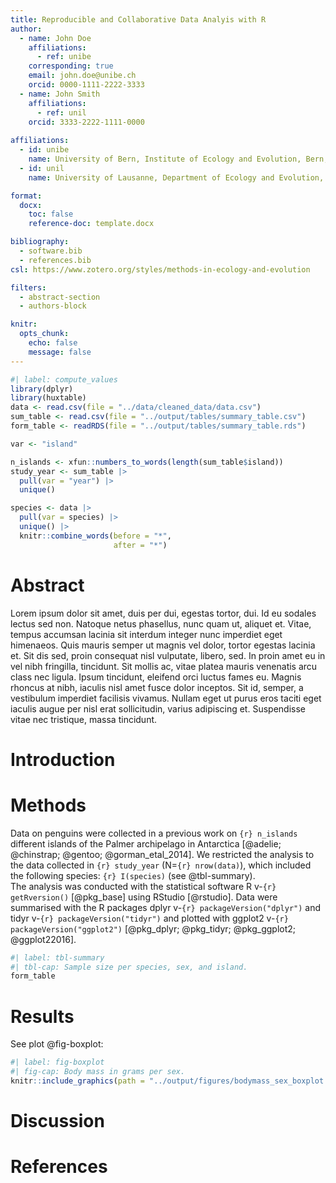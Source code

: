 ```yaml
---
title: Reproducible and Collaborative Data Analyis with R
author:
  - name: John Doe
    affiliations:
      - ref: unibe
    corresponding: true
    email: john.doe@unibe.ch
    orcid: 0000-1111-2222-3333
  - name: John Smith
    affiliations:
      - ref: unil
    orcid: 3333-2222-1111-0000
    
affiliations:
  - id: unibe
    name: University of Bern, Institute of Ecology and Evolution, Bern, Switzerland.
  - id: unil
    name: University of Lausanne, Department of Ecology and Evolution, Lausanne, Switzerland.

format:
  docx:
    toc: false
    reference-doc: template.docx

bibliography:
  - software.bib
  - references.bib
csl: https://www.zotero.org/styles/methods-in-ecology-and-evolution

filters:
  - abstract-section
  - authors-block

knitr:
  opts_chunk: 
    echo: false
    message: false
---
```


```r
#| label: compute_values
library(dplyr)
library(huxtable)
data <- read.csv(file = "../data/cleaned_data/data.csv")
sum_table <- read.csv(file = "../output/tables/summary_table.csv")
form_table <- readRDS(file = "../output/tables/summary_table.rds")

var <- "island"

n_islands <- xfun::numbers_to_words(length(sum_table$island))
study_year <- sum_table |> 
  pull(var = "year") |> 
  unique()

species <- data |>  
  pull(var = species) |> 
  unique() |> 
  knitr::combine_words(before = "*",
                       after = "*")
```

# Abstract

Lorem ipsum dolor sit amet, duis per dui, egestas tortor, dui. Id eu sodales lectus sed non. Natoque netus phasellus, nunc quam ut, aliquet et. Vitae, tempus accumsan lacinia sit interdum integer nunc imperdiet eget himenaeos. Quis mauris semper ut magnis vel dolor, tortor egestas lacinia et. Sit dis sed, proin consequat nisl vulputate, libero, sed. In proin amet eu in vel nibh fringilla, tincidunt. Sit mollis ac, vitae platea mauris venenatis arcu class nec ligula. Ipsum tincidunt, eleifend orci luctus fames eu. Magnis rhoncus at nibh, iaculis nisl amet fusce dolor inceptos. Sit id, semper, a vestibulum imperdiet facilisis vivamus. Nullam eget ut purus eros taciti eget iaculis augue per nisl erat sollicitudin, varius adipiscing et. Suspendisse vitae nec tristique, massa tincidunt.

# Introduction

# Methods

Data on penguins were collected in a previous work on `{r} n_islands` different islands of the Palmer archipelago in Antarctica [@adelie; @chinstrap; @gentoo; @gorman_etal_2014]. We restricted the analysis to the data collected in `{r} study_year` (N=`{r} nrow(data)`), which included the following species: `{r} I(species)` (see @tbl-summary).\
The analysis was conducted with the statistical software R v-`{r} getRversion()` [@pkg_base] using RStudio [@rstudio]. Data were summarised with the R packages dplyr v-`{r} packageVersion("dplyr")` and tidyr v-`{r} packageVersion("tidyr")` and plotted with ggplot2 v-`{r} packageVersion("ggplot2")` [@pkg_dplyr; @pkg_tidyr; @pkg_ggplot2; @ggplot22016].

```r
#| label: tbl-summary
#| tbl-cap: Sample size per species, sex, and island.
form_table
```

# Results

See plot @fig-boxplot:

```r
#| label: fig-boxplot
#| fig-cap: Body mass in grams per sex.
knitr::include_graphics(path = "../output/figures/bodymass_sex_boxplot.png")
```

# Discussion

# References
